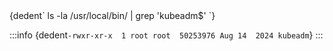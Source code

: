 

<CodeBlock language="bash">
    {dedent`
        ls -la /usr/local/bin/ | grep 'kubeadm$'
    `}
</CodeBlock>

:::info 
<CodeBlock language="bash">
    {dedent`
        -rwxr-xr-x  1 root root  50253976 Aug 14  2024 kubeadm
    `}
</CodeBlock>
:::
